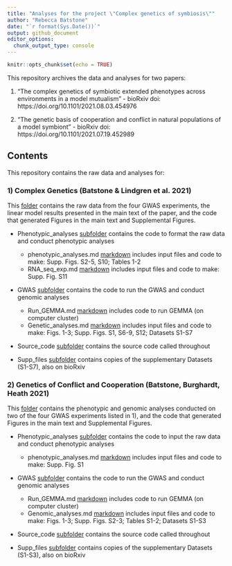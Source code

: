 ```yaml
---
title: "Analyses for the project \"Complex genetics of symbiosis\""
author: "Rebecca Batstone"
date: "`r format(Sys.Date())`"
output: github_document
editor_options: 
  chunk_output_type: console
---
```


```r
knitr::opts_chunk$set(echo = TRUE)
```

This repository archives the data and analyses for two papers:

1) "The complex genetics of symbiotic extended phenotypes across environments in a model mutualism" - bioRxiv doi: https://doi.org/10.1101/2021.08.03.454976

2) "The genetic basis of cooperation and conflict in natural populations of a model symbiont" - bioRxiv doi: https://doi.org/10.1101/2021.07.19.452989

## Contents

This repository contains the raw data and analyses for:

### 1) Complex Genetics (Batstone & Lindgren et al. 2021)

This [folder](https://github.com/rtbatstone/complex_genetics_of_symbiosis/tree/main/Complex_genetics) contains the raw data from the four GWAS experiments, the linear model results presented in the main text of the paper, and the code that generated Figures in the main text and Supplemental Figures. 

* Phenotypic_analyses [subfolder](https://github.com/rtbatstone/complex_genetics_of_symbiosis/tree/main/Complex_genetics/Phenotypic_analyses) contains the code to format the raw data and conduct phenotypic analyses 
    * phenotypic_analyses.md [markdown](https://github.com/rtbatstone/complex_genetics_of_symbiosis/blob/main/Complex_genetics/Phenotypic_analyses/phenotypic_analyses.md) includes input files and code to make: Supp. Figs. S2-5, S10; Tables 1-2
    * RNA_seq_exp.md [markdown](https://github.com/rtbatstone/complex_genetics_of_symbiosis/blob/main/Complex_genetics/Phenotypic_analyses/RNA_seq_exp.md) includes input files and code to make: Supp. Fig. S11


* GWAS [subfolder](https://github.com/rtbatstone/complex_genetics_of_symbiosis/tree/main/Complex_genetics/GWAS) contains the code to run the GWAS and conduct genomic analyses 
    *   Run_GEMMA.md [markdown](https://github.com/rtbatstone/complex_genetics_of_symbiosis/blob/main/Complex_genetics/GWAS/Run_GEMMA.md) includes code to run GEMMA (on computer cluster)
    *   Genetic_analyses.md [markdown](https://github.com/rtbatstone/complex_genetics_of_symbiosis/blob/main/Complex_genetics/GWAS/Genetic_analyses.md) includes input files and code to make: Figs. 1-3; Supp. Figs. S1, S6-9, S12; Datasets S1-S7

* Source_code [subfolder](https://github.com/rtbatstone/complex_genetics_of_symbiosis/tree/main/Complex_genetics/Source_code) contains the source code called throughout

* Supp_files [subfolder](https://github.com/rtbatstone/complex_genetics_of_symbiosis/tree/main/Complex_genetics/Supp_files) contains copies of the supplementary Datasets (S1-S7), also on bioRxiv

### 2) Genetics of Conflict and Cooperation (Batstone, Burghardt, Heath 2021)

This [folder](https://github.com/rtbatstone/complex_genetics_of_symbiosis/tree/main/Genetics_conflict_cooperation) contains the phenotypic and genomic analyses conducted on two of the four GWAS experiments listed in 1), and the code that generated Figures in the main text and Supplemental Figures. 

* Phenotypic_analyses [subfolder](https://github.com/rtbatstone/complex_genetics_of_symbiosis/tree/main/Genetics_conflict_cooperation/Phenotypic_analyses) contains the code to input the raw data and conduct phenotypic analyses 
    * phenotypic_analyses.md [markdown](https://github.com/rtbatstone/complex_genetics_of_symbiosis/blob/main/Genetics_conflict_cooperation/Phenotypic_analyses/phenotypic_analyses.md) includes input files and code to make: Supp. Fig. S1


* GWAS [subfolder](https://github.com/rtbatstone/complex_genetics_of_symbiosis/tree/main/Complex_genetics/GWAS) contains the code to run the GWAS and conduct genomic analyses 
    *   Run_GEMMA.md [markdown](https://github.com/rtbatstone/complex_genetics_of_symbiosis/blob/main/Genetics_conflict_cooperation/GWAS/Run_GEMMA.md) includes code to run GEMMA (on computer cluster)
    *   Genomic_analyses.md [markdown](https://github.com/rtbatstone/complex_genetics_of_symbiosis/blob/main/Genetics_conflict_cooperation/GWAS/Genomic_analyses.md) includes input files and code to make: Figs. 1-3; Supp. Figs. S2-3; Tables S1-2; Datasets S1-S3

* Source_code [subfolder](https://github.com/rtbatstone/complex_genetics_of_symbiosis/tree/main/Genetics_conflict_cooperation/Source_code) contains the source code called throughout

* Supp_files [subfolder](https://github.com/rtbatstone/complex_genetics_of_symbiosis/tree/main/Genetics_conflict_cooperation/Supp_files) contains copies of the supplementary Datasets (S1-S3), also on bioRxiv
